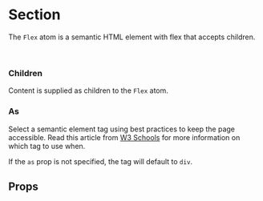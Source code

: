 

<Meta of={FlexStories} />

# Section

The `Flex` atom is a semantic HTML element with flex that accepts children.

<Canvas of={FlexStories.Default} />

<br />

### Children

Content is supplied as children to the `Flex` atom.

### As

Select a semantic element tag using best practices to keep the page accessible. Read this article from [W3 Schools]('https://www.w3schools.com/html/html5_semantic_elements.asp') for more information on which tag to use when.

If the `as` prop is not specified, the tag will default to `div`.

## Props

<ArgTypes />
